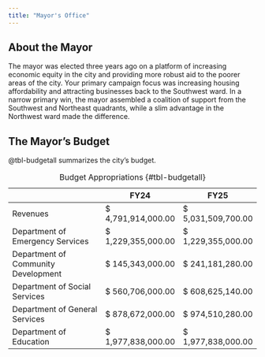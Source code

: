 ```yaml
---
title: "Mayor's Office"
---
```


## About the Mayor

The mayor was elected three years ago on a platform of increasing economic equity in the city and providing more robust aid to the poorer areas of the city. Your primary campaign focus was increasing housing affordability and attracting businesses back to the Southwest ward. In a narrow primary win, the mayor assembled a coalition of support from the Southwest and Northeast quadrants, while a slim advantage in the Northwest ward made the difference.

## The Mayor's Budget

@tbl-budgetall summarizes the city's budget.

|                                     | FY24                 | FY25                |
|-----------------------------------|------------------|------------------|
| Revenues                            | \$ 4,791,914,000.00  | \$ 5,031,509,700.00 |
| Department of Emergency Services    | \$ 1,229,355,000.00  | \$ 1,229,355,000.00    |
| Department of Community Development | \$ 145,343,000.00    | \$ 241,181,280.00      |
| Department of Social Services       | \$ 560,706,000.00    | \$ 608,625,140.00      |
| Department of General Services      | \$ 878,672,000.00    | \$ 974,510,280.00      |
| Department of Education             | \$ 1,977,838,000.00 | \$ 1,977,838,000.00    |

: Budget Appropriations {#tbl-budgetall}
